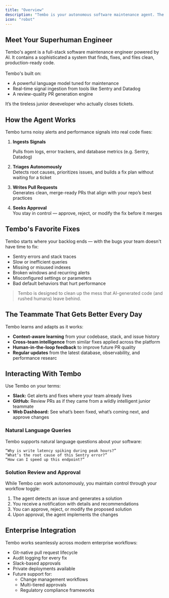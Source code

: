 ```yaml
---
title: "Overview"
description: "Tembo is your autonomous software maintenance agent. The superhuman engineer plugs into your stack, identifies issues across your application and database, and delivers high-quality pull requests — without the noise."
icon: "robot"
---
```


## Meet Your Superhuman Engineer

Tembo's agent is a full-stack software maintenance engineer powered by AI. It contains a sophisticated a system that finds, fixes, and files clean, production-ready code. \
\
Tembo's built on:

- A powerful language model tuned for maintenance
- Real-time signal ingestion from tools like Sentry and Datadog
- A review-quality PR generation engine

It’s the tireless junior deveveloper who actually closes tickets. 

## How the Agent Works

Tembo turns noisy alerts and performance signals into real code fixes:

1. **Ingests Signals**

   Pulls from logs, error trackers, and database metrics (e.g. Sentry, Datadog)
2. **Triages Autonomously**\
   Detects root causes, prioritizes issues, and builds a fix plan without waiting for a ticket
3. **Writes Pull Requests**\
   Generates clean, merge-ready PRs that align with your repo’s best practices
4. **Seeks Approval**\
   You stay in control — approve, reject, or modify the fix before it merges

## Tembo's Favorite Fixes

Tembo starts where your backlog ends — with the bugs your team doesn't have time to fix:

- Sentry errors and stack traces
- Slow or inefficient queries
- Missing or misused indexes
- Broken windows and recurring alerts
- Misconfigured settings or parameters
- Bad default behaviors that hurt performance

> Tembo is designed to clean up the mess that AI-generated code (and rushed humans) leave behind.

## The Teammate That Gets Better Every Day

Tembo learns and adapts as it works:

- **Context-aware learning** from your codebase, stack, and issue history
- **Cross-team intelligence** from similar fixes applied across the platform
- **Human-in-the-loop feedback** to improve future PR quality
- **Regular updates** from the latest database, observability, and performance researc

## Interacting With Tembo

Use Tembo on your terms:

- **Slack:** Get alerts and fixes where your team already lives
- **GitHub:** Review PRs as if they came from a wildly intelligent junior teammate
- **Web Dashboard:** See what’s been fixed, what’s coming next, and approve changes

### Natural Language Queries

Tembo supports natural language questions about your software:

```
“Why is write latency spiking during peak hours?”
“What’s the root cause of this Sentry error?”
“How can I speed up this endpoint?”
```

### Solution Review and Approval

While Tembo can work autonomously, you maintain control through your workflow toggle:

1. The agent detects an issue and generates a solution
2. You receive a notification with details and recommendations
3. You can approve, reject, or modify the proposed solution
4. Upon approval, the agent implements the changes

## Enterprise Integration

Tembo works seamlessly across modern enterprise workflows:

- Git-native pull request lifecycle
- Audit logging for every fix
- Slack-based approvals
- Private deployments available
- Future support for:
  - Change management workflows
  - Multi-tiered approvals
  - Regulatory compliance frameworks